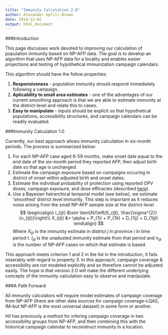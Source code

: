 ```yaml
---
title: "Immunity Calculation 2.0"
author: Alexander Upfill-Brown
date: 2014-12-02
output: html_document
---
```


###Introduction

This page discusses work devoted to improving our calculation of population immunity based on NP-AFP data. The goal is to develop an algorithm that uses NP-AFP data for a locality and enables easier projections and testing of hypothetical immunization campaign calendars.

This algorithm should have the follow properties:

  1. **Responsiveness** - population immunity should respond immediately following a campaign.
  2. **Aplicability to small area estimates** - one of the advantages of our current smoothing approach is that we are able to estimate immunity at the district-level and relate this to cases.
  3. **Easy to manipulate** - inputs should be explicit so that hypothetical populations, accessibility structures, and campaign calendars can be readily evaluated.
  
###Immunity Calculation 1.0

Currently, our best approach allows immunity calculation in six-month periods. The process is summarized below:

  1. For each NP-AFP case aged 6-59 months, make onset date equal to the end date of the six-month period they reported AFP, then adjust birth date so that age is unchanged.
  2. Estimate the campaign exposure based on campaigns occuring in district of onset within adjusted birth and onset dates.
  3. Estimate the individual probability of protection using reported OPV doses, campaign exposure, and dose efficacies (described [here](<http://amupfill.github.io/IPV_Immunity_Calculation/#immunity-calulcation-function>)).
  4. Use a Bayesian heirarchical temporal model (see below), we estimate 'smoothed' district level immunity. This step is important as it reduces noise arising from the small NP-AFP sample size at the district-level.
  $$
  \begin{align}
    I_{ijt} &\sim \text{N}\left(X_{ijt},  \frac{\sigma^{2}}{n_{ijt}}\right)\\
    X_{ijt} &= \alpha + P_{1i} + P_{1it} + D_{1ij} + D_{1ijt}
  \end{align}
  $$
  Where $X_{ijt}$ is the immunity estimate in district $j$ in province $i$ in time period $t$. $I_{ijt}$ is the unadusted immunity estimate from that period and $n_{ijt}$ is the number of NP-AFP cases on which that estimate is based.
  
This approach meets criterion 1 and 2 in the list in the introduction, it fails miserably with regard to property 3. In this approach, campaign coverage & accessibility are not modeled explicitly and so therefore cannot be adjusted easily. The hope is that version 2.0 will make the different underlying concepts of the immunity calculation easy to observe and manipulate.

###A Path Forward

All immunity calculators will require model estimates of campaign coverage from NP-AFP (there are other data sources for campaign coverage--LQAS, IM--but NP-AFP is the most universal dataset) in some form or another.

Hil has previously a method for infering campaign coverage in two accessibility groups from NP-AFP, and then combining this with the historical campaign calendar to reconstruct immunity in a location.
